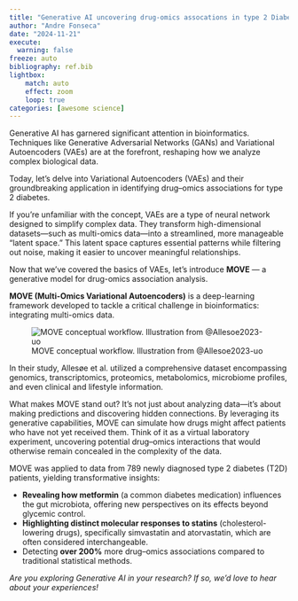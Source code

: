 ```yaml
---
title: "Generative AI uncovering drug-omics assocations in type 2 Diabetes"
author: "Andre Fonseca"
date: "2024-11-21"
execute:
  warning: false
freeze: auto
bibliography: ref.bib
lightbox:
    match: auto
    effect: zoom
    loop: true
categories: [awesome science]
---
```


Generative AI has garnered significant attention in bioinformatics. Techniques like Generative Adversarial Networks (GANs) and Variational Autoencoders (VAEs) are at the forefront, reshaping how we analyze complex biological data.

Today, let’s delve into Variational Autoencoders (VAEs) and their groundbreaking application in identifying drug–omics associations for type 2 diabetes.

If you’re unfamiliar with the concept, VAEs are a type of neural network designed to simplify complex data. They transform high-dimensional datasets—such as multi-omics data—into a streamlined, more manageable "latent space." This latent space captures essential patterns while filtering out noise, making it easier to uncover meaningful relationships.

Now that we’ve covered the basics of VAEs, let’s introduce **MOVE** — a generative model for drug-omics association analysis.

**MOVE (Multi-Omics Variational Autoencoders)** is a deep-learning framework developed to tackle a critical challenge in bioinformatics: integrating multi-omics data.

![MOVE conceptual workflow. Illustration from @Allesoe2023-uo](fig.png)

In their study, Allesøe et al. utilized a comprehensive dataset encompassing genomics, transcriptomics, proteomics, metabolomics, microbiome profiles, and even clinical and lifestyle information.

What makes MOVE stand out? It’s not just about analyzing data—it’s about making predictions and discovering hidden connections. By leveraging its generative capabilities, MOVE can simulate how drugs might affect patients who have not yet received them. Think of it as a virtual laboratory experiment, uncovering potential drug–omics interactions that would otherwise remain concealed in the complexity of the data.

MOVE was applied to data from 789 newly diagnosed type 2 diabetes (T2D) patients, yielding transformative insights:

* **Revealing how metformin** (a common diabetes medication) influences the gut microbiota, offering new perspectives on its effects beyond glycemic control.
* **Highlighting distinct molecular responses to statins** (cholesterol-lowering drugs), specifically simvastatin and atorvastatin, which are often considered interchangeable.
* Detecting **over 200%** more drug–omics associations compared to traditional statistical methods.


*Are you exploring Generative AI in your research? If so, we’d love to hear about your experiences!*

